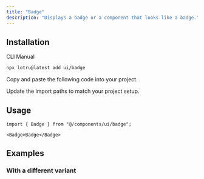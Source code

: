 ```yaml
---
title: "Badge"
description: "Displays a badge or a component that looks like a badge."
---
```


<ComponentPreview id="examples/badge-01" />

## Installation

<Tabs defaultValue="cli">

<TabsList>
  <TabsTrigger value="cli">CLI</TabsTrigger>
  <TabsTrigger value="manual">Manual</TabsTrigger>
  <TabsIndicator />
</TabsList>

<TabsContent value="cli">

```bash
npx lotru@latest add ui/badge
```

</TabsContent>

<TabsContent value="manual">

<Steps>

<Step>Copy and paste the following code into your project.</Step>

<ComponentSource id="ui/badge" />

<Step>Update the import paths to match your project setup.</Step>

</Steps>

</TabsContent>

</Tabs>

## Usage

```tsx
import { Badge } from "@/components/ui/badge";
```

```tsx
<Badge>Badge</Badge>
```

## Examples

### With a different variant

<ComponentPreview id="examples/badge-02" />
